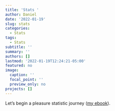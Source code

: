 ```yaml
---
title: 'Stats '
author: Daniel
date: '2022-01-19'
slug: stats
categories:
  - Stats
tags:
  - Stats
subtitle: ''
summary: ''
authors: []
lastmod: '2022-01-19T12:24:21-05:00'
featured: no
image:
  caption: ''
  focal_point: ''
  preview_only: no
projects: []
---
```

Let's begin a pleasure statistic journey ([my ebook](https://danielbook.netlify.app/)). 